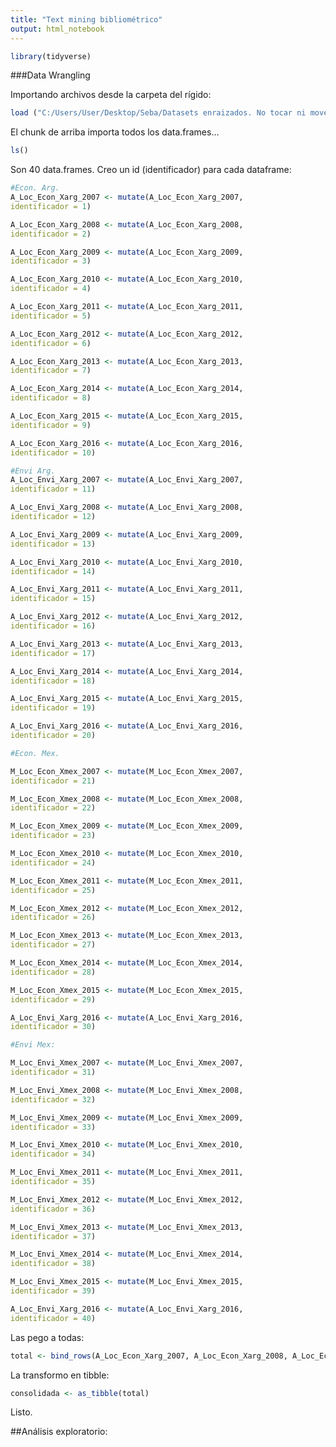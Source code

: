 ```yaml
---
title: "Text mining bibliométrico"
output: html_notebook
---
```


```r
library(tidyverse)
```


###Data Wrangling

Importando archivos desde la carpeta del rígido:

```r
load ("C:/Users/User/Desktop/Seba/Datasets enraizados. No tocar ni mover/pict_sandra/M_Loc_Envi_Xmex/M_Loc_Envi_Xmex_2007.RData")
```

El chunk de arriba importa todos los data.frames...

```r
ls()
```

Son 40 data.frames. Creo un id (identificador) para cada dataframe:

```r

#Econ. Arg.
A_Loc_Econ_Xarg_2007 <- mutate(A_Loc_Econ_Xarg_2007,
identificador = 1)

A_Loc_Econ_Xarg_2008 <- mutate(A_Loc_Econ_Xarg_2008,
identificador = 2)

A_Loc_Econ_Xarg_2009 <- mutate(A_Loc_Econ_Xarg_2009,
identificador = 3)

A_Loc_Econ_Xarg_2010 <- mutate(A_Loc_Econ_Xarg_2010,
identificador = 4)

A_Loc_Econ_Xarg_2011 <- mutate(A_Loc_Econ_Xarg_2011,
identificador = 5)

A_Loc_Econ_Xarg_2012 <- mutate(A_Loc_Econ_Xarg_2012,
identificador = 6)

A_Loc_Econ_Xarg_2013 <- mutate(A_Loc_Econ_Xarg_2013,
identificador = 7)

A_Loc_Econ_Xarg_2014 <- mutate(A_Loc_Econ_Xarg_2014,
identificador = 8)

A_Loc_Econ_Xarg_2015 <- mutate(A_Loc_Econ_Xarg_2015,
identificador = 9)

A_Loc_Econ_Xarg_2016 <- mutate(A_Loc_Econ_Xarg_2016,
identificador = 10)

#Envi Arg.
A_Loc_Envi_Xarg_2007 <- mutate(A_Loc_Envi_Xarg_2007,
identificador = 11)

A_Loc_Envi_Xarg_2008 <- mutate(A_Loc_Envi_Xarg_2008,
identificador = 12)

A_Loc_Envi_Xarg_2009 <- mutate(A_Loc_Envi_Xarg_2009,
identificador = 13)

A_Loc_Envi_Xarg_2010 <- mutate(A_Loc_Envi_Xarg_2010,
identificador = 14)

A_Loc_Envi_Xarg_2011 <- mutate(A_Loc_Envi_Xarg_2011,
identificador = 15)

A_Loc_Envi_Xarg_2012 <- mutate(A_Loc_Envi_Xarg_2012,
identificador = 16)

A_Loc_Envi_Xarg_2013 <- mutate(A_Loc_Envi_Xarg_2013,
identificador = 17)

A_Loc_Envi_Xarg_2014 <- mutate(A_Loc_Envi_Xarg_2014,
identificador = 18)

A_Loc_Envi_Xarg_2015 <- mutate(A_Loc_Envi_Xarg_2015,
identificador = 19)

A_Loc_Envi_Xarg_2016 <- mutate(A_Loc_Envi_Xarg_2016,
identificador = 20)

#Econ. Mex.

M_Loc_Econ_Xmex_2007 <- mutate(M_Loc_Econ_Xmex_2007,
identificador = 21)

M_Loc_Econ_Xmex_2008 <- mutate(M_Loc_Econ_Xmex_2008,
identificador = 22)

M_Loc_Econ_Xmex_2009 <- mutate(M_Loc_Econ_Xmex_2009,
identificador = 23)

M_Loc_Econ_Xmex_2010 <- mutate(M_Loc_Econ_Xmex_2010,
identificador = 24)

M_Loc_Econ_Xmex_2011 <- mutate(M_Loc_Econ_Xmex_2011,
identificador = 25)

M_Loc_Econ_Xmex_2012 <- mutate(M_Loc_Econ_Xmex_2012,
identificador = 26)

M_Loc_Econ_Xmex_2013 <- mutate(M_Loc_Econ_Xmex_2013,
identificador = 27)

M_Loc_Econ_Xmex_2014 <- mutate(M_Loc_Econ_Xmex_2014,
identificador = 28)

M_Loc_Econ_Xmex_2015 <- mutate(M_Loc_Econ_Xmex_2015,
identificador = 29)

A_Loc_Envi_Xarg_2016 <- mutate(A_Loc_Envi_Xarg_2016,
identificador = 30)

#Envi Mex:

M_Loc_Envi_Xmex_2007 <- mutate(M_Loc_Envi_Xmex_2007,
identificador = 31)

M_Loc_Envi_Xmex_2008 <- mutate(M_Loc_Envi_Xmex_2008,
identificador = 32)

M_Loc_Envi_Xmex_2009 <- mutate(M_Loc_Envi_Xmex_2009,
identificador = 33)

M_Loc_Envi_Xmex_2010 <- mutate(M_Loc_Envi_Xmex_2010,
identificador = 34)

M_Loc_Envi_Xmex_2011 <- mutate(M_Loc_Envi_Xmex_2011,
identificador = 35)

M_Loc_Envi_Xmex_2012 <- mutate(M_Loc_Envi_Xmex_2012,
identificador = 36)

M_Loc_Envi_Xmex_2013 <- mutate(M_Loc_Envi_Xmex_2013,
identificador = 37)

M_Loc_Envi_Xmex_2014 <- mutate(M_Loc_Envi_Xmex_2014,
identificador = 38)

M_Loc_Envi_Xmex_2015 <- mutate(M_Loc_Envi_Xmex_2015,
identificador = 39)

A_Loc_Envi_Xarg_2016 <- mutate(A_Loc_Envi_Xarg_2016,
identificador = 40)

```

Las pego a todas:

```r
total <- bind_rows(A_Loc_Econ_Xarg_2007, A_Loc_Econ_Xarg_2008, A_Loc_Econ_Xarg_2009, A_Loc_Econ_Xarg_2010, A_Loc_Econ_Xarg_2011, A_Loc_Econ_Xarg_2012, A_Loc_Econ_Xarg_2013, A_Loc_Econ_Xarg_2014, A_Loc_Econ_Xarg_2015, A_Loc_Econ_Xarg_2016, A_Loc_Envi_Xarg_2007, A_Loc_Envi_Xarg_2008, A_Loc_Envi_Xarg_2009, A_Loc_Envi_Xarg_2010, A_Loc_Envi_Xarg_2011, A_Loc_Envi_Xarg_2012, A_Loc_Envi_Xarg_2013, A_Loc_Envi_Xarg_2014, A_Loc_Envi_Xarg_2015, A_Loc_Envi_Xarg_2016, M_Loc_Econ_Xmex_2007, M_Loc_Econ_Xmex_2008, M_Loc_Econ_Xmex_2009, M_Loc_Econ_Xmex_2010, M_Loc_Econ_Xmex_2011, M_Loc_Econ_Xmex_2012, M_Loc_Econ_Xmex_2013, M_Loc_Econ_Xmex_2014, M_Loc_Econ_Xmex_2015, M_Loc_Econ_Xmex_2016, M_Loc_Envi_Xmex_2007, M_Loc_Envi_Xmex_2008, M_Loc_Envi_Xmex_2009, M_Loc_Envi_Xmex_2010, M_Loc_Envi_Xmex_2011, M_Loc_Envi_Xmex_2012, M_Loc_Envi_Xmex_2013, M_Loc_Envi_Xmex_2014, M_Loc_Envi_Xmex_2015, M_Loc_Envi_Xmex_2016, .id = NULL)
```

La transformo en tibble:

```r
consolidada <- as_tibble(total)
```

Listo.

##Análisis exploratorio:




